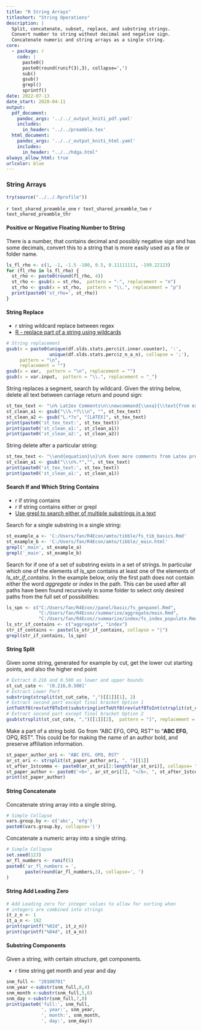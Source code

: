 ```yaml
---
title: "R String Arrays"
titleshort: "String Operations"
description: |
  Split, concatenate, subset, replace, and substring strings.
  Convert number to string without decimal and negative sign.
  Concatenate numeric and string arrays as a single string.
core:
  - package: r
    code: |
      paste0()
      paste0(round(runif(3),3), collapse=',')
      sub()
      gsub()
      grepl()
      sprintf()
date: 2022-07-13
date_start: 2020-04-11
output:
  pdf_document:
    pandoc_args: '../../_output_kniti_pdf.yaml'
    includes:
      in_header: '../../preamble.tex'
  html_document:
    pandoc_args: '../../_output_kniti_html.yaml'
    includes:
      in_header: "../../hdga.html"
always_allow_html: true
urlcolor: blue
---
```


### String Arrays

```r
try(source("../../.Rprofile"))
```

`r text_shared_preamble_one`
`r text_shared_preamble_two`
`r text_shared_preamble_thr`

#### Positive or Negative Floating Number to String

There is a number, that contains decimal and possibly negative sign and has some decimals, convert this to a string that is more easily used as a file or folder name. 

```r
ls_fl_rho <- c(1, -1, -1.5 -100, 0.5, 0.11111111, -199.22123)
for (fl_rho in ls_fl_rho) {
  st_rho <- paste0(round(fl_rho, 4))
  st_rho <- gsub(x = st_rho,  pattern = "-", replacement = "n")
  st_rho <- gsub(x = st_rho,  pattern = "\\.", replacement = "p")
  print(paste0('st_rho=', st_rho))
}
```

#### String Replace

- r string wildcard replace between regex
- [R - replace part of a string using wildcards](https://stackoverflow.com/a/27246520/8280804)

```r
# String replacement
gsub(x = paste0(unique(df.slds.stats.perc$it.inner.counter), ':',
                unique(df.slds.stats.perc$z_n_a_n), collapse = ';'),
     pattern = "\n",
     replacement = "")
gsub(x = var,  pattern = "\n", replacement = "")
gsub(x = var.input,  pattern = "\\.", replacement = "_")
```

String replaces a segment, search by wildcard. Given the string below, delete all text between carriage return and pound sign:

```r
st_tex_text <- "\n% Lat2ex Comments\n\\newcommand{\\exa}{\\text{from external file: } \\alpha + \\beta}\n% More LaLatex Comments\n"
st_clean_a1 <- gsub("\\%.*?\\\n", "", st_tex_text)
st_clean_a2 <- gsub("L.*?x", "[LATEX]", st_tex_text)
print(paste0('st_tex_text:', st_tex_text))
print(paste0('st_clean_a1:', st_clean_a1))
print(paste0('st_clean_a2:', st_clean_a2))
```

String delete after a particular string:

```r
st_tex_text <- "\\end{equation}\n}\n% Even more comments from Latex preamble"
st_clean_a1 <- gsub("\\\n%.*","", st_tex_text)
print(paste0('st_tex_text:', st_tex_text))
print(paste0('st_clean_a1:', st_clean_a1))
```


#### Search If and Which String Contains

- r if string contains
- r if string contains either or grepl
- [Use grepl to search either of multiple substrings in a text](https://stackoverflow.com/a/26319765/8280804)

Search for a single substring in a single string:

```r
st_example_a <- 'C:/Users/fan/R4Econ/amto/tibble/fs_tib_basics.Rmd'
st_example_b <- 'C:/Users/fan/R4Econ/amto/tibble/_main.html'
grepl('_main', st_example_a)
grepl('_main', st_example_b)
```

Search for if one of a set of substring exists in a set of strings. In particular which one of the elements of *ls_spn* contains at least one of the elements of *ls_str_if_contains*. In the example below, only the first path does not contain either the word *aggregate* or *index* in the path. This can be used after all paths have been found recursively in some folder to select only desired paths from the full set of possibilities:

```r
ls_spn <- c("C:/Users/fan/R4Econ//panel/basic/fs_genpanel.Rmd",
            "C:/Users/fan/R4Econ//summarize/aggregate/main.Rmd",
            "C:/Users/fan/R4Econ//summarize/index/fs_index_populate.Rmd")
ls_str_if_contains <- c("aggregate", "index")
str_if_contains <- paste(ls_str_if_contains, collapse = "|")
grepl(str_if_contains, ls_spn)
```

#### String Split

Given some string, generated for example by cut, get the lower cut starting points, and also the higher end point

```r
# Extract 0.216 and 0.500 as lower and upper bounds
st_cut_cate <- '(0.216,0.500]'
# Extract Lower Part
substring(strsplit(st_cut_cate, ",")[[1]][1], 2)
# Extract second part except final bracket Option 1
intToUtf8(rev(utf8ToInt(substring(intToUtf8(rev(utf8ToInt(strsplit(st_cut_cate, ",")[[1]][2]))), 2))))
# Extract second part except final bracket Option 2
gsub(strsplit(st_cut_cate, ",")[[1]][2],  pattern = "]", replacement = "")
```

Make a part of a string bold. Go from "ABC EFG, OPQ, RST" to "**ABC EFG**, OPQ, RST". This could be for making the name of an author bold, and preserve affiliation information. 

```r
st_paper_author_ori <- "ABC EFG, OPQ, RST"
ar_st_ori <- strsplit(st_paper_author_ori, ", ")[[1]]
st_after_1stcomma <- paste0(ar_st_ori[2:length(ar_st_ori)], collapse= ", ")
st_paper_author <- paste0('<b>', ar_st_ori[1], "</b>, ", st_after_1stcomma )
print(st_paper_author)
```            

#### String Concatenate

Concatenate string array into a single string. 

```r
# Simple Collapse
vars.group.by <- c('abc', 'efg')
paste0(vars.group.by, collapse='|')
```

Concatenate a numeric array into a single string. 

```r
# Simple Collapse
set.seed(123)
ar_fl_numbers <- runif(5)
paste0('ar_fl_numbers = ', 
       paste(round(ar_fl_numbers,3), collapse=', ')
)
```

#### String Add Leading Zero

```r
# Add Leading zero for integer values to allow for sorting when
# integers are combined into strings
it_z_n <- 1
it_a_n <- 192
print(sprintf("%02d", it_z_n))
print(sprintf("%04d", it_a_n))
```

#### Substring Components

Given a string, with certain structure, get components.

- r time string get month and year and day

```r
snm_full <- "20100701"
snm_year <-substr(snm_full,0,4)
snm_month <-substr(snm_full,5,6)
snm_day <-substr(snm_full,7,8)
print(paste0('full:', snm_full,
             ', year:', snm_year,
             ', month:', snm_month,
             ', day:', snm_day))
```
